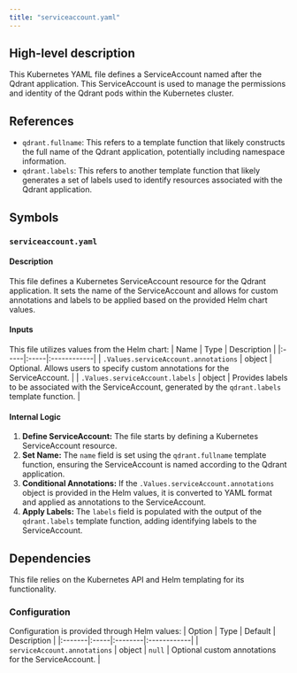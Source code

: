 ```yaml
---
title: "serviceaccount.yaml"
---
```


## High-level description
This Kubernetes YAML file defines a ServiceAccount named after the Qdrant application. This ServiceAccount is used to manage the permissions and identity of the Qdrant pods within the Kubernetes cluster.

## References
- `qdrant.fullname`: This refers to a template function that likely constructs the full name of the Qdrant application, potentially including namespace information.
- `qdrant.labels`: This refers to another template function that likely generates a set of labels used to identify resources associated with the Qdrant application.

## Symbols
### `serviceaccount.yaml`
#### Description
This file defines a Kubernetes ServiceAccount resource for the Qdrant application. It sets the name of the ServiceAccount and allows for custom annotations and labels to be applied based on the provided Helm chart values.

#### Inputs
This file utilizes values from the Helm chart:
| Name | Type | Description |
|:-----|:-----|:------------|
| `.Values.serviceAccount.annotations` | object | Optional. Allows users to specify custom annotations for the ServiceAccount. |
| `.Values.serviceAccount.labels` | object | Provides labels to be associated with the ServiceAccount, generated by the `qdrant.labels` template function. |

#### Internal Logic
1. **Define ServiceAccount:** The file starts by defining a Kubernetes ServiceAccount resource.
2. **Set Name:** The `name` field is set using the `qdrant.fullname` template function, ensuring the ServiceAccount is named according to the Qdrant application.
3. **Conditional Annotations:** If the `.Values.serviceAccount.annotations` object is provided in the Helm values, it is converted to YAML format and applied as annotations to the ServiceAccount.
4. **Apply Labels:** The `labels` field is populated with the output of the `qdrant.labels` template function, adding identifying labels to the ServiceAccount.

## Dependencies
This file relies on the Kubernetes API and Helm templating for its functionality. 

### Configuration
Configuration is provided through Helm values:
| Option | Type | Default | Description |
|:-------|:-----|:--------|:------------|
| `serviceAccount.annotations` | object | `null` | Optional custom annotations for the ServiceAccount. |
